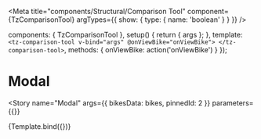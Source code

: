 

<Meta
  title="components/Structural/Comparison Tool"
  component={TzComparisonTool}
  argTypes={{
    show: {
      type: { name: 'boolean' }
    }
  }}
/>

  components: { TzComparisonTool },
  setup() {
    return { args };
  },
  template: `
  <tz-comparison-tool v-bind="args" @onViewBike="onViewBike">
  </tz-comparison-tool>
  `,
  methods: {
    onViewBike: action('onViewBike')
  }
});

# Modal

<Story
  name="Modal"
  args={{
    bikesData: bikes,
    pinnedId: 2
  }}
  parameters={{}}
>
  {Template.bind({})}
</Story>
